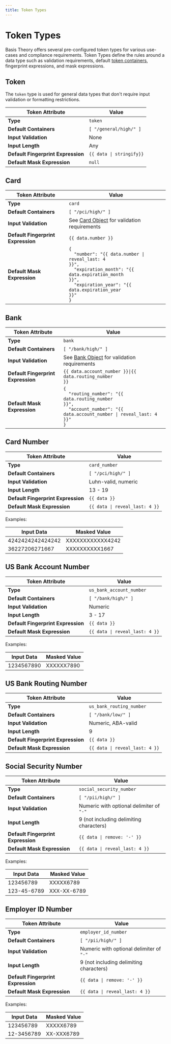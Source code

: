 ```yaml
---
title: Token Types
---
```


# Token Types

Basis Theory offers several pre-configured token types for various use-cases and compliance requirements.
Token Types define the rules around a data type such as validation requirements, default
[token containers](/docs/concepts/what-are-containers),
fingerprint expressions, and mask expressions.

## Token

The `token` type is used for general data types that don't require input validation or formatting restrictions.

| Token Attribute                    | Value                                   |
| ---------------------------------- | --------------------------------------- |
| **Type**                           | `token`                                 |
| **Default Containers**             | `[ "/general/high/" ]`                  |
| **Input Validation**               | None                                    |
| **Input Length**                   | Any                                     |
| **Default Fingerprint Expression** | <code>{{ data &#124; stringify}}</code> |
| **Default Mask Expression**        | `null`                                  |

## Card

| Token Attribute                    | Value                                                                                                                                                                                                                        |
| ---------------------------------- | ---------------------------------------------------------------------------------------------------------------------------------------------------------------------------------------------------------------------------- |
| **Type**                           | `card`                                                                                                                                                                                                                       |
| **Default Containers**             | `[ "/pci/high/" ]`                                                                                                                                                                                                           |
| **Input Validation**               | See [Card Object](/docs/api/tokens#token-data-validations) for validation requirements                                                                                                                                       |
| **Default Fingerprint Expression** | `{{ data.number }}`                                                                                                                                                                                                          |
| **Default Mask Expression**        | <code>{<br/>&nbsp;&nbsp;"number": "{{ data.number &#124; reveal_last: 4 }}",<br/>&nbsp;&nbsp;"expiration_month": "{{ data.expiration_month }}",<br/>&nbsp;&nbsp;"expiration_year": "{{ data.expiration_year }}"<br/>}</code> |

## Bank

| Token Attribute                    | Value                                                                                                                                                                   |
| ---------------------------------- | ----------------------------------------------------------------------------------------------------------------------------------------------------------------------- |
| **Type**                           | `bank`                                                                                                                                                                  |
| **Default Containers**             | `[ "/bank/high/" ]`                                                                                                                                                     |
| **Input Validation**               | See [Bank Object](/docs/api/tokens#token-data-validations) for validation requirements                                                                                  |
| **Default Fingerprint Expression** | <code>{{ data.account_number }}&#124;{{ data.routing_number }}</code>                                                                                                   |
| **Default Mask Expression**        | <code>{<br/>&nbsp;&nbsp;"routing_number": "{{ data.routing_number }}",<br/>&nbsp;&nbsp;"account_number": "{{ data.account_number &#124; reveal_last: 4 }}"<br/>}</code> |

## Card Number

| Token Attribute                    | Value                                         |
| ---------------------------------- | --------------------------------------------- |
| **Type**                           | `card_number`                                 |
| **Default Containers**             | `[ "/pci/high/" ]`                            |
| **Input Validation**               | Luhn-valid, numeric                           |
| **Input Length**                   | 13 - 19                                       |
| **Default Fingerprint Expression** | `{{ data }}`                                  |
| **Default Mask Expression**        | <code>{{ data &#124; reveal_last: 4 }}</code> |

Examples:

| Input Data       | Masked Value     |
| ---------------- | ---------------- |
| 4242424242424242 | XXXXXXXXXXXX4242 |
| 36227206271667   | XXXXXXXXXX1667   |

## US Bank Account Number

| Token Attribute                    | Value                                         |
| ---------------------------------- | --------------------------------------------- |
| **Type**                           | `us_bank_account_number`                      |
| **Default Containers**             | `[ "/bank/high/" ]`                           |
| **Input Validation**               | Numeric                                       |
| **Input Length**                   | 3 - 17                                        |
| **Default Fingerprint Expression** | `{{ data }}`                                  |
| **Default Mask Expression**        | <code>{{ data &#124; reveal_last: 4 }}</code> |

Examples:

| Input Data | Masked Value |
| ---------- | ------------ |
| 1234567890 | XXXXXX7890   |

## US Bank Routing Number

| Token Attribute                    | Value                                         |
| ---------------------------------- | --------------------------------------------- |
| **Type**                           | `us_bank_routing_number`                      |
| **Default Containers**             | `[ "/bank/low/" ]`                            |
| **Input Validation**               | Numeric, ABA-valid                            |
| **Input Length**                   | 9                                             |
| **Default Fingerprint Expression** | `{{ data }}`                                  |
| **Default Mask Expression**        | <code>{{ data &#124; reveal_last: 4 }}</code> |

## Social Security Number

| Token Attribute                    | Value                                         |
| ---------------------------------- | --------------------------------------------- |
| **Type**                           | `social_security_number`                      |
| **Default Containers**             | `[ "/pii/high/" ]`                            |
| **Input Validation**               | Numeric with optional delimiter of `"-"`      |
| **Input Length**                   | 9 (not including delimiting characters)       |
| **Default Fingerprint Expression** | <code>{{ data &#124; remove: '-' }}</code>    |
| **Default Mask Expression**        | <code>{{ data &#124; reveal_last: 4 }}</code> |

Examples:

| Input Data  | Masked Value |
| ----------- | ------------ |
| 123456789   | XXXXX6789    |
| 123-45-6789 | XXX-XX-6789  |

## Employer ID Number

| Token Attribute                    | Value                                         |
| ---------------------------------- | --------------------------------------------- |
| **Type**                           | `employer_id_number`                          |
| **Default Containers**             | `[ "/pii/high/" ]`                            |
| **Input Validation**               | Numeric with optional delimiter of `"-"`      |
| **Input Length**                   | 9 (not including delimiting characters)       |
| **Default Fingerprint Expression** | <code>{{ data &#124; remove: '-' }}</code>    |
| **Default Mask Expression**        | <code>{{ data &#124; reveal_last: 4 }}</code> |

Examples:

| Input Data | Masked Value |
| ---------- | ------------ |
| 123456789  | XXXXX6789    |
| 12-3456789 | XX-XXX6789   |
